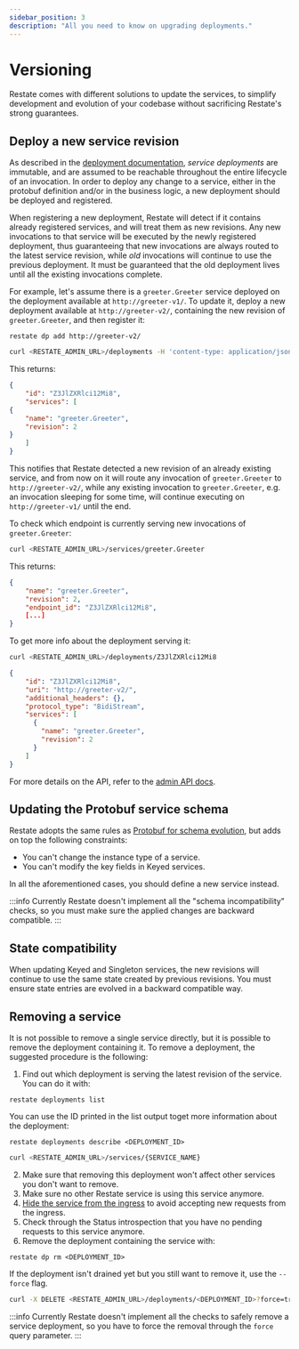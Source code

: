 ```yaml
---
sidebar_position: 3
description: "All you need to know on upgrading deployments."
---
```



# Versioning

Restate comes with different solutions to update the services, to simplify development and evolution of your codebase without sacrificing Restate's strong guarantees.

## Deploy a new service revision

As described in the [deployment documentation](/deploy/overview), *service deployments* are immutable, and are assumed to be reachable throughout the entire lifecycle of an invocation. In order to deploy any change to a service, either in the protobuf definition and/or in the business logic, a new deployment should be deployed and registered.

When registering a new deployment, Restate will detect if it contains already registered services, and will treat them as new revisions. Any new invocations to that service will be executed by the newly registered deployment, thus guaranteeing that new invocations are always routed to the latest service revision, while *old* invocations will continue to use the previous deployment. It must be guaranteed that the old deployment lives until all the existing invocations complete.

For example, let's assume there is a `greeter.Greeter` service deployed on the deployment available at `http://greeter-v1/`. To update it, deploy a new deployment available at `http://greeter-v2/`, containing the new revision of `greeter.Greeter`, and then register it:

<Tabs groupId="interface" queryString>
<TabItem value="cli" label="CLI">

```shell
restate dp add http://greeter-v2/
```

</TabItem>
<TabItem value="curl" label="curl">

```bash
curl <RESTATE_ADMIN_URL>/deployments -H 'content-type: application/json' -d '{"uri": "http://greeter-v2/"}'
```

This returns:

```json
{
    "id": "Z3JlZXRlci12Mi8",
    "services": [
{
    "name": "greeter.Greeter",
    "revision": 2
}
    ]
}
```

</TabItem>
</Tabs>

This notifies that Restate detected a new revision of an already existing service, and from now on it will route any invocation of `greeter.Greeter` to `http://greeter-v2/`, while any existing invocation to `greeter.Greeter`, e.g. an invocation sleeping for some time, will continue executing on `http://greeter-v1/` until the end.

To check which endpoint is currently serving new invocations of `greeter.Greeter`:

```bash
curl <RESTATE_ADMIN_URL>/services/greeter.Greeter
```

This returns:

```json
{
    "name": "greeter.Greeter",
    "revision": 2,
    "endpoint_id": "Z3JlZXRlci12Mi8",
    [...]
}
```

To get more info about the deployment serving it:

```bash
curl <RESTATE_ADMIN_URL>/deployments/Z3JlZXRlci12Mi8
```

```json
{
    "id": "Z3JlZXRlci12Mi8",
    "uri": "http://greeter-v2/",
    "additional_headers": {},
    "protocol_type": "BidiStream",
    "services": [
      {
        "name": "greeter.Greeter",
        "revision": 2
      }
    ]
}
```

For more details on the API, refer to the [admin API docs](/references/admin-api#tag/deployment/operation/create_deployment).

## Updating the Protobuf service schema

Restate adopts the same rules as [Protobuf for schema evolution](https://protobuf.dev/programming-guides/dos-donts/), but adds on top the following constraints:

* You can't change the instance type of a service.
* You can't modify the key fields in Keyed services.

In all the aforementioned cases, you should define a new service instead.

:::info
Currently Restate doesn't implement all the "schema incompatibility" checks, so you must make sure the applied changes are backward compatible.
:::

## State compatibility

When updating Keyed and Singleton services, the new revisions will continue to use the same state created by previous revisions. You must ensure state entries are evolved in a backward compatible way.

## Removing a service

It is not possible to remove a single service directly, but it is possible to remove the deployment containing it. To remove a deployment, the suggested procedure is the following:

1. Find out which deployment is serving the latest revision of the service. You can do it with:

<Tabs groupId="interface" queryString>
<TabItem value="cli" label="CLI">

```shell
restate deployments list
```

You can use the ID printed in the list output toget more information about the deployment:

```shell
restate deployments describe <DEPLOYMENT_ID>
```

</TabItem>
<TabItem value="curl" label="curl">

```bash
curl <RESTATE_ADMIN_URL>/services/{SERVICE_NAME}
```

</TabItem>
</Tabs>



2. Make sure that removing this deployment won't affect other services you don't want to remove.
3. Make sure no other Restate service is using this service anymore.
4. [Hide the service from the ingress](/operate/invocation#private-services) to avoid accepting new requests from the ingress.
5. Check through the Status introspection that you have no pending requests to this service anymore.
6. Remove the deployment containing the service with:


<Tabs groupId="interface" queryString>
<TabItem value="cli" label="CLI">

```shell
restate dp rm <DEPLOYMENT_ID>
```

If the deployment isn't drained yet but you still want to remove it, use the `--force` flag.

</TabItem>
<TabItem value="curl" label="curl">

```bash
curl -X DELETE <RESTATE_ADMIN_URL>/deployments/<DEPLOYMENT_ID>?force=true
```


</TabItem>
</Tabs>

:::info
Currently Restate doesn't implement all the checks to safely remove a service deployment, so you have to force the removal through the `force` query parameter.
:::
